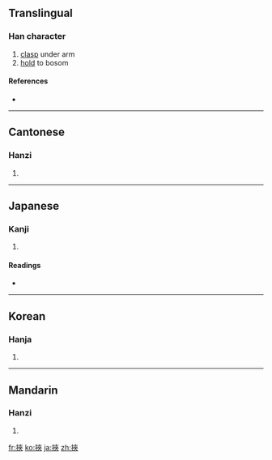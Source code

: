 {{also|挟}}
==Translingual==

===Han character===
{{Han char|rn=64|rad=手|as=07|sn=10|four=5403<sub>8</sub>|canj=手大人人 (QKOO)}}

# [[clasp]] under arm
# [[hold]] to bosom

====References====
* {{Han ref|kx=0432.160|dkj=12118|dj=0782.070|hdz=31880.020|uh=633E|ud=25406|bh=AEB5|bd=44725}}

----

==Cantonese==

===Hanzi===
{{yue-hanzi|jyut=|y=haap6, hip6|sim=挟}}

# {{defn|Cantonese}}

----

==Japanese==

===Kanji===
{{ja-kanji|grade=|rs=手07}}

# {{defn|Japanese}}

====Readings====
* {{ja-readings|on=[[きょう]] (kyō), [[しょう]] (shō)|kun=[[はさむ]] (hasamu)}}

----

==Korean==

===Hanja===
{{ko-hanja|hangeul=협|eumhun=|rv=hyeop|mr=hyŏp|y=hyep}}

# {{defn|Korean}}

----

==Mandarin==

===Hanzi===
{{cmn-hanzi|sim=挟|pin=[[xié]] ([[xie2]])|wg=hsieh<sup>2</sup>}}

# {{defn|Mandarin}}

[[fr:挾]]
[[ko:挾]]
[[ja:挾]]
[[zh:挾]]